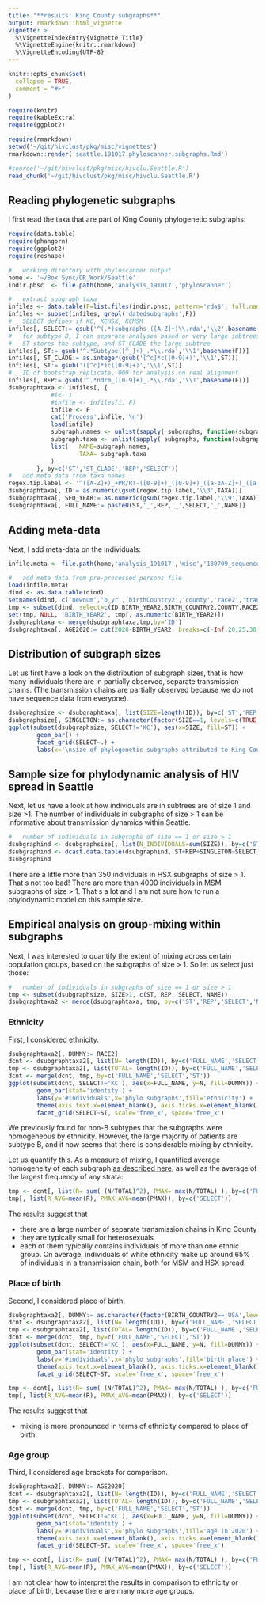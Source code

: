 ```yaml
---
title: "**results: King County subgraphs**"
output: rmarkdown::html_vignette
vignette: >
  %\VignetteIndexEntry{Vignette Title}
  %\VignetteEngine{knitr::rmarkdown}
  %\VignetteEncoding{UTF-8}
---
```


```r
knitr::opts_chunk$set(
  collapse = TRUE,
  comment = "#>"
)
```
```r
require(knitr)
require(kableExtra)
require(ggplot2)
```
```r
require(rmarkdown)
setwd('~/git/hivclust/pkg/misc/vignettes') 
rmarkdown::render('seattle.191017.phyloscanner.subgraphs.Rmd')
```
```r
#source('~/git/hivclust/pkg/misc/hivclu.Seattle.R')
read_chunk('~/git/hivclust/pkg/misc/hivclu.Seattle.R')		
```

## **Reading phylogenetic subgraphs **
I first read the taxa that are part of King County phylogenetic subgraphs: 
```r
require(data.table)
require(phangorn)
require(ggplot2)
require(reshape)

#	working directory with phyloscanner output		
home <- '~/Box Sync/OR_Work/Seattle'
indir.phsc	<- file.path(home,'analysis_191017','phyloscanner')

#	extract subgraph taxa	
infiles <- data.table(F=list.files(indir.phsc, pattern='rda$', full.names=TRUE, recursive=TRUE))	
infiles <- subset(infiles, grepl('datedsubgraphs',F))
#	SELECT defines if KC, KCHSX, KCMSM
infiles[, SELECT:= gsub('^(.*)subgraphs_([A-Z]+)\\.rda','\\2',basename(F))]
#	for subtype B, I ran separate analyses based on very large subtrees for comp efficiency
#	ST stores the subtype, and ST_CLADE the large subtree
infiles[, ST:= gsub('^.*Subtype([^_]+)_.*\\.rda','\\1',basename(F))]
infiles[, ST_CLADE:= as.integer(gsub('[^c]*c([0-9]+)','\\1',ST))]
infiles[, ST:= gsub('([^c]*)c([0-9]+)','\\1',ST)]
#	ID of bootstrap replicate, 000 for analysis on real alignment
infiles[, REP:= gsub('^.*ndrm_([0-9]+)_.*\\.rda','\\1',basename(F))]
dsubgraphtaxa <- infiles[, {
			#i<- 1
			#infile <- infiles[i, F]			
			infile <- F
			cat('Process',infile,'\n')
			load(infile)			
			subgraph.names <- unlist(sapply( subgraphs, function(subgraph)  rep(subgraph$subgraph.name, length(subgraph$tip.label)) ))
			subgraph.taxa <- unlist(sapply( subgraphs, function(subgraph)  subgraph$tip.label))				
			list(	NAME=subgraph.names, 
					TAXA= subgraph.taxa 
			)				
		}, by=c('ST','ST_CLADE','REP','SELECT')]	
#	add meta data from taxa names
regex.tip.label <- '^([A-Z]+)_+PR/RT-([0-9]+)_([0-9]+)_([a-zA-Z]+)_([a-zA-Z]+)_([a-zA-Z]+)_([a-zA-Z]+)_([a-zA-Z_]+)_([0-9]+)$'
dsubgraphtaxa[, ID:= as.numeric(gsub(regex.tip.label,'\\3',TAXA))]	
dsubgraphtaxa[, SEQ_YEAR:= as.numeric(gsub(regex.tip.label,'\\9',TAXA))]
dsubgraphtaxa[, FULL_NAME:= paste0(ST,'_',REP,'_',SELECT,'_',NAME)]
```

## **Adding meta-data **
Next, I add meta-data on the individuals:

```r
infile.meta <- file.path(home,'analysis_191017','misc','180709_sequence_labels.rda')

#	add meta data from pre-processed persons file	
load(infile.meta)
dind <- as.data.table(dind)	
setnames(dind, c('newnum','b_yr','birthCountry2','county','race2','transm2','Gender2'), c('ID','BIRTH_YEAR2','BIRTH_COUNTRY2','COUNTY','RACE2','TRANSM2','GENDER2'))
tmp <- subset(dind, select=c(ID,BIRTH_YEAR2,BIRTH_COUNTRY2,COUNTY,RACE2,TRANSM2,GENDER2))
set(tmp, NULL, 'BIRTH_YEAR2', tmp[, as.numeric(BIRTH_YEAR2)])
dsubgraphtaxa <- merge(dsubgraphtaxa,tmp,by='ID')
dsubgraphtaxa[, AGE2020:= cut(2020-BIRTH_YEAR2, breaks=c(-Inf,20,25,30,35,40,45,50,55,60,Inf))]
```


## **Distribution of subgraph sizes**
Let us first have a look on the distribution of subgraph sizes, that is how
many individuals there are in partially observed, separate transmission chains.
(The transmission chains are partially observed because we do not have
sequence data from everyone).

```r
dsubgraphsize <- dsubgraphtaxa[, list(SIZE=length(ID)), by=c('ST','REP','SELECT','NAME')]
dsubgraphsize[, SINGLETON:= as.character(factor(SIZE==1, levels=c(TRUE,FALSE), labels=c('subgraph size 1','subgraph size >1')))]
ggplot(subset(dsubgraphsize, SELECT!='KC'), aes(x=SIZE, fill=ST)) + 
		geom_bar() + 
		facet_grid(SELECT~.) +
		labs(x='\nsize of phylogenetic subgraphs attributed to King County/Seattle')
```

## **Sample size for phylodynamic analysis of HIV spread in Seattle **
Next, let us have a look at how individuals are in subtrees are of size 1 and
size >1. The number of individuals in subgraphs of size > 1 can be informative
about transmission dynamics within Seattle. 

```r
#	number of individuals in subgraphs of size == 1 or size > 1 
dsubgraphind <- dsubgraphsize[, list(N_INDIVIDUALS=sum(SIZE)), by=c('ST','REP','SELECT','SINGLETON')]
dsubgraphind <- dcast.data.table(dsubgraphind, ST+REP+SINGLETON~SELECT,value.var='N_INDIVIDUALS') 
dsubgraphind
```
	
There are a little more than 350 individuals in HSX subgraphs of size > 1. That
s not too bad! There are more than 4000 individuals in MSM subgraphs of size >
1. That s a lot and I am not sure how to run a phylodynamic model on this sample
   size.

## **Empirical analysis on group-mixing within subgraphs **
	
Next, I was interested to quantify the extent of mixing across certain
population groups, based on the subgraphs of size > 1. So let us select just
those:

```r
#	number of individuals in subgraphs of size == 1 or size > 1 
tmp <- subset(dsubgraphsize, SIZE>1, c(ST, REP, SELECT, NAME))
dsubgraphtaxa2 <- merge(dsubgraphtaxa, tmp, by=c('ST','REP','SELECT','NAME'))
```

### **Ethnicity **
First, I considered ethnicity.

```r
dsubgraphtaxa2[, DUMMY:= RACE2]
dcnt <- dsubgraphtaxa2[, list(N= length(ID)), by=c('FULL_NAME','SELECT','ST','DUMMY')]
tmp <- dsubgraphtaxa2[, list(TOTAL= length(ID)), by=c('FULL_NAME','SELECT','ST')]
dcnt <- merge(dcnt, tmp, by=c('FULL_NAME','SELECT','ST'))
ggplot(subset(dcnt, SELECT!='KC'), aes(x=FULL_NAME, y=N, fill=DUMMY)) +
		geom_bar(stat='identity') + 
		labs(y='#individuals',x='phylo subgraphs',fill='ethnicity') +
		theme(axis.text.x=element_blank(), axis.ticks.x=element_blank()) +
		facet_grid(SELECT~ST, scale='free_x', space='free_x')
```
We previously found for non-B subtypes that the subgraphs were homogeneous by ethnicity.
However, the large majority of patients are subtype B, and it now seems that there is considerable mixing
by ethnicity. 

Let us quantify this. As a measure of mixing, I quantified average homogeneity
of each subgraph [as described here](https://stats.stackexchange.com/questions/221332/variance-of-a-distribution-of-multi-level-categorical-data), as well as the average of the largest
frequency of any strata: 
```r
tmp <- dcnt[, list(R= sum( (N/TOTAL)^2), PMAX= max(N/TOTAL) ), by=c('FULL_NAME','SELECT','ST')]
tmp[, list(R_AVG=mean(R), PMAX_AVG=mean(PMAX)), by=c('SELECT')]
```
 
The results suggest that

* there are a large number of separate transmission chains in King County 
* they are typically small for heterosexuals
* each of them typically contains individuals of more than one ethnic group.
  On average, individuals of white ethnicity make up around 65% of individuals
  in a transmission chain, both for MSM and HSX spread.
   
### **Place of birth **
Second, I considered place of birth.

```r
dsubgraphtaxa2[, DUMMY:= as.character(factor(BIRTH_COUNTRY2=='USA',levels=c(TRUE,FALSE),labels=c('US-born','other')))]
dcnt <- dsubgraphtaxa2[, list(N= length(ID)), by=c('FULL_NAME','SELECT','ST','DUMMY')]
tmp <- dsubgraphtaxa2[, list(TOTAL= length(ID)), by=c('FULL_NAME','SELECT','ST')]
dcnt <- merge(dcnt, tmp, by=c('FULL_NAME','SELECT','ST'))
ggplot(subset(dcnt, SELECT!='KC'), aes(x=FULL_NAME, y=N, fill=DUMMY)) +
		geom_bar(stat='identity') + 
		labs(y='#individuals',x='phylo subgraphs',fill='birth place') +
		theme(axis.text.x=element_blank(), axis.ticks.x=element_blank()) +
		facet_grid(SELECT~ST, scale='free_x', space='free_x')
```

```r
tmp <- dcnt[, list(R= sum( (N/TOTAL)^2), PMAX= max(N/TOTAL) ), by=c('FULL_NAME','SELECT','ST')]
tmp[, list(R_AVG=mean(R), PMAX_AVG=mean(PMAX)), by=c('SELECT')]
```
 
The results suggest that

* mixing is more pronounced in terms of ethnicity compared to place of birth.

### **Age group **
Third, I considered age brackets for comparison.

```r
dsubgraphtaxa2[, DUMMY:= AGE2020]
dcnt <- dsubgraphtaxa2[, list(N= length(ID)), by=c('FULL_NAME','SELECT','ST','DUMMY')]
tmp <- dsubgraphtaxa2[, list(TOTAL= length(ID)), by=c('FULL_NAME','SELECT','ST')]
dcnt <- merge(dcnt, tmp, by=c('FULL_NAME','SELECT','ST'))
ggplot(subset(dcnt, SELECT!='KC'), aes(x=FULL_NAME, y=N, fill=DUMMY)) +
		geom_bar(stat='identity') + 
		labs(y='#individuals',x='phylo subgraphs',fill='age in 2020') +
		theme(axis.text.x=element_blank(), axis.ticks.x=element_blank()) +
		facet_grid(SELECT~ST, scale='free_x', space='free_x')
```

```r
tmp <- dcnt[, list(R= sum( (N/TOTAL)^2), PMAX= max(N/TOTAL) ), by=c('FULL_NAME','SELECT','ST')]
tmp[, list(R_AVG=mean(R), PMAX_AVG=mean(PMAX)), by=c('SELECT')]
```
 
I am not clear how to interpret the results in comparison to ethnicity or place
of birth, because there are many more age groups.